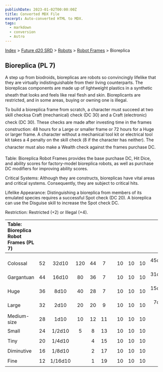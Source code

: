 ```yaml
---
publishDate: 2023-01-02T00:00:00Z
title: Converted MDX File
excerpt: Auto-converted HTML to MDX.
tags:
  - markdown
  - conversion
  - Astro
---
```


[Index](-index) > [Future d20 SRD](future-d20-srd-index) > [Robots](future-d20-srd-robots-index) > [Robot Frames](future-d20-srd-robots-robot-frames-index) > Bioreplica

## Bioreplica (PL 7)

A step up from biodroids, bioreplicas are robots so convincingly lifelike that they are virtually indistinguishable from their living counterparts. The bioreplicas components are made up of lightweight plastics in a synthetic sheath that looks and feels like real flesh and skin. Bioreplicants are restricted, and in some areas, buying or owning one is illegal.

To build a bioreplica frame from scratch, a character must succeed at two skill checksa Craft (mechanical) check (DC 30) and a Craft (electronic) check (DC 30). These checks are made after investing time in the frames construction: 48 hours for a Large or smaller frame or 72 hours for a Huge or larger frame. A character without a mechanical tool kit or electrical tool kit takes a 4 penalty on the skill check (8 if the character has neither). The character must also make a Wealth check against the frames purchase DC.

Table: Bioreplica Robot Frames provides the base purchase DC, Hit Dice, and ability scores for factory-model bioreplica robots, as well as purchase DC modifiers for improving ability scores.

Critical Systems: Although they are constructs, bioreplicas have vital areas and critical systems. Consequently, they are subject to critical hits.

Lifelike Appearance: Distinguishing a bioreplica from members of its emulated species requires a successful Spot check (DC 20). A bioreplica can use the Disguise skill to increase the Spot check DC.

Restriction: Restricted (+2) or Illegal (+4).

| Table: Bioreplica Robot Frames (PL 7) |     |         |     |     |     |     |     |     |     |                 |
| :------------------------------------ | :-: | :-----: | :-: | :-: | :-: | :-: | :-: | :-: | :-: | --------------: |
|                                       |     |         |     |     |     |     |     |     |     |                 |
|                                       |     |         |     |     |     |     |     |     |     |                 |
| Colossal                              | 52  |  32d10  | 120 | 44  |  7  |     | 10  | 10  | 10  | 45d10/+4 per HD |
| Gargantuan                            | 44  |  16d10  | 80  | 36  |  7  |     | 10  | 10  | 10  | 31d10/+3 per HD |
| Huge                                  | 36  |  8d10   | 40  | 28  |  7  |     | 10  | 10  | 10  | 15d10/+2 per HD |
| Large                                 | 32  |  2d10   | 20  | 20  |  9  |     | 10  | 10  | 10  |  7d10/+1 per HD |
| Medium-size                           | 28  |  1d10   | 10  | 12  | 11  |     | 10  | 10  | 10  |                 |
| Small                                 | 24  | 1/2d10  |  5  |  8  | 13  |     | 10  | 10  | 10  |                 |
| Tiny                                  | 20  | 1/4d10  |     |  4  | 15  |     | 10  | 10  | 10  |                 |
| Diminutive                            | 16  | 1/8d10  |     |  2  | 17  |     | 10  | 10  | 10  |                 |
| Fine                                  | 12  | 1/16d10 |     |  1  | 19  |     | 10  | 10  | 10  |                 |

